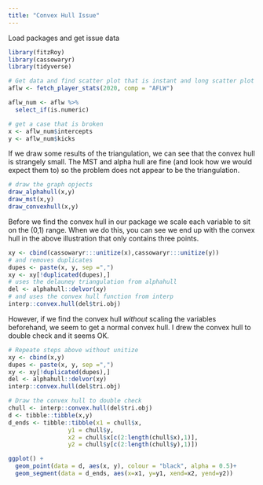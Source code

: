 ```yaml
---
title: "Convex Hull Issue"
---
```

Load packages and get issue data
```r
library(fitzRoy)
library(cassowaryr)
library(tidyverse)

# Get data and find scatter plot that is instant and long scatter plot
aflw <- fetch_player_stats(2020, comp = "AFLW")

aflw_num <- aflw %>%
  select_if(is.numeric)

# get a case that is broken
x <- aflw_num$intercepts
y <- aflw_num$kicks
```

If we draw some results of the triangulation, we can see that the convex hull is strangely small. The MST and alpha hull are fine (and look how we would expect them to) so the problem does not appear to be the triangulation.

```r
# draw the graph opjects
draw_alphahull(x,y) 
draw_mst(x,y)
draw_convexhull(x,y) 
```

Before we find the convex hull in our package we scale each variable to sit on the (0,1) range. When we do this, you can see we end up with the convex hull in the above illustration that only contains three points.

```r
xy <- cbind(cassowaryr:::unitize(x),cassowaryr:::unitize(y))
# and removes duplicates
dupes <- paste(x, y, sep =",")
xy <- xy[!duplicated(dupes),]
# uses the delauney triangulation from alphahull
del <- alphahull::delvor(xy)
# and uses the convex hull function from interp
interp::convex.hull(del$tri.obj)
```

However, if we find the convex hull *without* scaling the variables beforehand, we seem to get a normal convex hull. I drew the convex hull to double check and it seems OK.

```r
# Repeate steps above without unitize
xy <- cbind(x,y)
dupes <- paste(x, y, sep =",")
xy <- xy[!duplicated(dupes),]
del <- alphahull::delvor(xy)
interp::convex.hull(del$tri.obj)
```

```r
# Draw the convex hull to double check
chull <- interp::convex.hull(del$tri.obj)
d <- tibble::tibble(x,y)
d_ends <- tibble::tibble(x1 = chull$x,
                 y1 = chull$y,
                 x2 = chull$x[c(2:length(chull$x),1)],
                 y2 = chull$y[c(2:length(chull$y),1)])

ggplot() +
  geom_point(data = d, aes(x, y), colour = "black", alpha = 0.5)+
  geom_segment(data = d_ends, aes(x=x1, y=y1, xend=x2, yend=y2))
```

